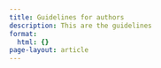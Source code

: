 ```yaml
---
title: Guidelines for authors
description: This are the guidelines
format:
  html: {}
page-layout: article
---
```


